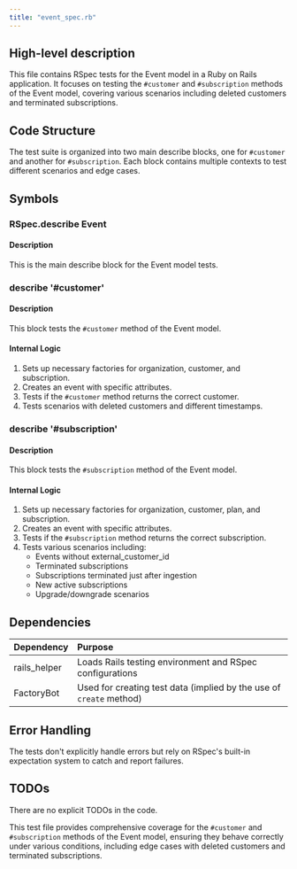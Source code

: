 ```yaml
---
title: "event_spec.rb"
---
```


## High-level description
This file contains RSpec tests for the Event model in a Ruby on Rails application. It focuses on testing the `#customer` and `#subscription` methods of the Event model, covering various scenarios including deleted customers and terminated subscriptions.

## Code Structure
The test suite is organized into two main describe blocks, one for `#customer` and another for `#subscription`. Each block contains multiple contexts to test different scenarios and edge cases.

## Symbols

### RSpec.describe Event
#### Description
This is the main describe block for the Event model tests.

### describe '#customer'
#### Description
This block tests the `#customer` method of the Event model.

#### Internal Logic
1. Sets up necessary factories for organization, customer, and subscription.
2. Creates an event with specific attributes.
3. Tests if the `#customer` method returns the correct customer.
4. Tests scenarios with deleted customers and different timestamps.

### describe '#subscription'
#### Description
This block tests the `#subscription` method of the Event model.

#### Internal Logic
1. Sets up necessary factories for organization, customer, plan, and subscription.
2. Creates an event with specific attributes.
3. Tests if the `#subscription` method returns the correct subscription.
4. Tests various scenarios including:
   - Events without external_customer_id
   - Terminated subscriptions
   - Subscriptions terminated just after ingestion
   - New active subscriptions
   - Upgrade/downgrade scenarios

## Dependencies
| Dependency | Purpose |
|:-----------|:--------|
| rails_helper | Loads Rails testing environment and RSpec configurations |
| FactoryBot | Used for creating test data (implied by the use of `create` method) |

## Error Handling
The tests don't explicitly handle errors but rely on RSpec's built-in expectation system to catch and report failures.

## TODOs
There are no explicit TODOs in the code.

This test file provides comprehensive coverage for the `#customer` and `#subscription` methods of the Event model, ensuring they behave correctly under various conditions, including edge cases with deleted customers and terminated subscriptions.
